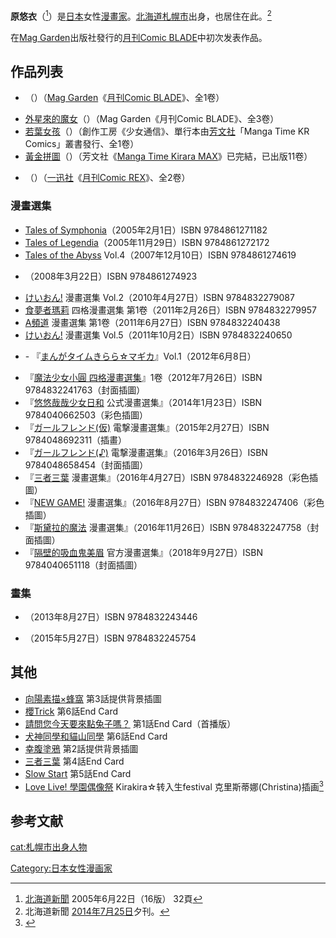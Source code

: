 {{Japanese|japanese=原 悠衣|kana=はら ゆい|romaji=Hara Yui}}
'''原悠衣'''（{{bd|1984年||}}<ref name = "道新2005">[[北海道新聞|北海道新聞]] 2005年6月22日（16版） 32頁</ref>）是[[日本|日本]]女性[[漫畫家|漫畫家]]。[[北海道|北海道]][[札幌市|札幌市]]出身，也居住在此。<ref>北海道新聞 [[2014年|2014年]][[7月25日|7月25日]]夕刊。</ref>

在[[Mag_Garden|Mag Garden]]出版社發行的[[月刊Comic_BLADE|月刊Comic BLADE]]中初次发表作品。

== 作品列表 ==
* {{tsl|ja|堕天使カナン|半調子的墮天使}}（{{lang|ja|堕天使カナン}}）（[[Mag_Garden|Mag Garden]]《[[月刊Comic_BLADE|月刊Comic BLADE]]》、全1卷）
* [[外星來的魔女|外星來的魔女]]（{{lang|ja|星のウイッチ}}）（Mag Garden《月刊Comic BLADE》、全3卷）
* [[若葉女孩|若葉女孩]]（{{lang|ja|わかば*ガール}}）（創作工房《少女通信》、單行本由[[芳文社|芳文社]]「Manga Time KR Comics」叢書發行、全1卷）
* [[黃金拼圖|黃金拼圖]]（{{lang|ja|きんいろモザイク}}）（芳文社《[[Manga_Time_Kirara_MAX|Manga Time Kirara MAX]]》已完結，已出版11卷）
* {{tsl|ja|宇宙ヨメ|宇宙新娘}}（{{lang|ja|宇宙ヨメ}}）（[[一迅社|一迅社]]《[[月刊Comic_REX|月刊Comic REX]]》、全2卷）

=== 漫畫選集 ===
* [[Tales_of_Symphonia|Tales of Symphonia]]（2005年2月1日）ISBN 9784861271182
* [[Tales_of_Legendia|Tales of Legendia]]（2005年11月29日）ISBN 9784861272172
* [[Tales_of_the_Abyss|Tales of the Abyss]] Vol.4（2007年12月10日）ISBN 9784861274619
* {{lang|ja|猫あんそろじー}}（2008年3月22日）ISBN 9784861274923
* [[K-ON！輕音部#其他|けいおん!]] 漫畫選集 Vol.2（2010年4月27日）ISBN 9784832279087
* [[食夢者瑪莉|食夢者瑪莉]] 四格漫畫選集 第1卷（2011年2月26日）ISBN 9784832279957
* [[A頻道|A頻道]] 漫畫選集 第1卷（2011年6月27日）ISBN 9784832240438
* [[K-ON！輕音部#其他|けいおん!]] 漫畫選集 Vol.5（2011年10月2日）ISBN 9784832240650
* {{lang|ja|ほむらの休日}} - 『[[魔法少女小圓漫畫作品#魔法少女小圓|まんがタイムきらら☆マギカ]]』Vol.1（2012年6月8日）
* 『[[魔法少女小圓漫畫作品#魔法少女小圓漫畫選集|魔法少女小圓 四格漫畫選集]]』1卷（2012年7月26日）ISBN 9784832241763（封面插圖）
* 『[[悠悠哉哉少女日和|悠悠哉哉少女日和]] 公式漫畫選集』（2014年1月23日）ISBN 9784040662503（彩色插圖）
* 『[[女友伴身邊|ガールフレンド(仮)]] 電撃漫畫選集』（2015年2月27日）ISBN 9784048692311（插畫）
* 『[[女友伴身邊|ガールフレンド(♪)]] 電撃漫畫選集』（2016年3月26日）ISBN 9784048658454（封面插圖）
* 『[[三者三葉|三者三葉]] 漫畫選集』（2016年4月27日）ISBN 9784832246928（彩色插圖）
* 『[[NEW_GAME!|NEW GAME!]] 漫畫選集』（2016年8月27日）ISBN 9784832247406（彩色插圖）
* 『[[斯黛拉的魔法|斯黛拉的魔法]] 漫畫選集』（2016年11月26日）ISBN 9784832247758（封面插圖）
* 『[[隔壁的吸血鬼美眉|隔壁的吸血鬼美眉]] 官方漫畫選集』（2018年9月27日）ISBN 9784040651118（封面插圖）

=== 畫集 ===
* {{lang|ja|きんいろモザイク画集 ひみつのきんいろモザイク}}（2013年8月27日）ISBN 9784832243446
* {{lang|ja|原悠衣画集 "Parade"}}（2015年5月27日）ISBN 9784832245754

== 其他 ==
* [[向陽素描|向陽素描×蜂窩]] 第3話提供背景插圖
* [[櫻Trick|櫻Trick]] 第6話End Card
* [[請問您今天要來點兔子嗎？|請問您今天要來點兔子嗎？]] 第1話End Card（首播版）
* [[犬神同學和貓山同學|犬神同學和貓山同學]] 第6話End Card
* [[幸腹塗鴉|幸腹塗鴉]] 第2話提供背景插圖
* [[三者三葉|三者三葉]] 第4話End Card
* [[Slow_Start|Slow Start]] 第5話End Card
* [[Love_Live!_學園偶像祭|Love Live! 學園偶像祭]] Kirakira☆转入生festival 克里斯蒂娜(Christina)插画<ref>{{Cite news|url=https://lovelive-sif.bushimo.jp/5thproject/kiraten/|title=キラキラ☆転入生フェスティバル|newspaper=キラキラ☆転入生フェスティバル|accessdate=2018-05-15|language=ja|archive-date=2020-11-21|archive-url=https://web.archive.org/web/20201121143617/https://lovelive-sif.bushimo.jp/5thproject/kiraten/|dead-url=no}}</ref>

== 参考文献 ==
{{reflist}}

{{authority control}}
{{DEFAULTSORT:Hara Yui}}
[[Category:日本女性漫画家|Category:日本女性漫画家]]
[[cat:札幌市出身人物|cat:札幌市出身人物]]